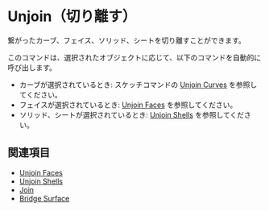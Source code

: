 
# Unjoin（切り離す）

<Reference shortcut="Alt + J" command="Unjoin" button="" />

繋がったカーブ、フェイス、ソリッド、シートを切り離すことができます。

このコマンドは、選択されたオブジェクトに応じて、以下のコマンドを自動的に呼び出します。
- カーブが選択されているとき: スケッチコマンドの [Unjoin Curves](#unjoin-curve) を参照してください。
- フェイスが選択されているとき: [Unjoin Faces](./unjoin-faces) を参照してください。
- ソリッド、シートが選択されているとき: [Unjoin Shells](./unjoin-shells) を参照してください。

## 関連項目
- [Unjoin Faces](./unjoin-faces)
- [Unjoin Shells](./unjoin-shells)
- [Join](./join)
- [Bridge Surface](./bridge-surface)

















